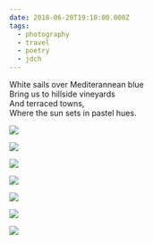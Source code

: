 ```yaml
---
date: 2018-06-20T19:10:00.000Z
tags:
  - photography
  - travel
  - poetry
  - jdch
---
```

White sails over Mediterannean blue<br/>
Bring us to hillside vineyards<br/>
And terraced towns,<br/>
Where the sun sets in pastel hues.

![](../../assets/photos/20180620-IMG_0794.jpg)

![](../../assets/photos/20180620-IMG_0913.jpg)

![](../../assets/photos/20180620-IMG_0906.jpg)

![](../../assets/photos/20180620-IMG_0979.jpg)

![](../../assets/photos/20180620-IMG_0980.jpg)

![](../../assets/photos/20180620-IMG_1020.jpg)

![](../../assets/photos/20180620-IMG_1004.jpg)
